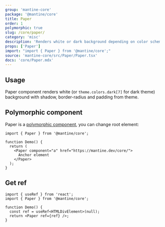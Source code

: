 ```yaml
---
group: 'mantine-core'
package: '@mantine/core'
title: Paper
order: 1
polymorphic: true
slug: /core/paper/
category: 'misc'
description: 'Renders white or dark background depending on color scheme'
props: ['Paper']
import: "import { Paper } from '@mantine/core';"
source: 'mantine-core/src/Paper/Paper.tsx'
docs: 'core/Paper.mdx'
---
```



## Usage

Paper component renders white (or `theme.colors.dark[7]` for dark theme)
background with shadow, border-radius and padding from theme.

<Demo data={PaperDemos.configurator} />

## Polymorphic component

Paper is a [polymorphic component](/guides/polymorphic/), you can change root element:

```tsx
import { Paper } from '@mantine/core';

function Demo() {
  return (
    <Paper component="a" href="https://mantine.dev/core/">
      Anchor element
    </Paper>
  );
}
```

## Get ref

```tsx
import { useRef } from 'react';
import { Paper } from '@mantine/core';

function Demo() {
  const ref = useRef<HTMLDivElement>(null);
  return <Paper ref={ref} />;
}
```
